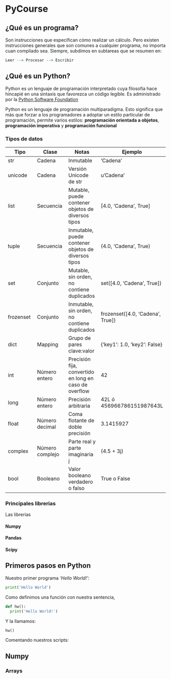 

# PyCourse

## ¿Qué es un programa?

Son instrucciones que especifican cómo realizar un cálculo. Pero existen instrucciones generales que son comunes a cualquier programa, no importa cuan compliado sea. Siempre, subdimos en subtareas que se resumen en:

```r
Leer --> Procesar --> Escribir
```

## ¿Qué es un Python?

Python es un lenguaje de programación interpretado cuya filosofía hace hincapié en una sintaxis que favorezca un código legible. Es administrado por la [Python Software Foundation](https://www.python.org/psf/)

Python es un lenguaje de programación multiparadigma. Esto significa que más que forzar a los programadores a adoptar un estilo particular de programación, permite varios estilos: **programación orientada a objetos**, **programación imperativa** y **programación funcional**

### Tipos de datos

Tipo | Clase | Notas | Ejemplo
-- | -- | -- | -- 
str	| Cadena | Inmutable | 'Cadena'
unicode	| Cadena | Versión Unicode de str	| u'Cadena'
list | Secuencia | Mutable, puede contener objetos de diversos tipos | [4.0, 'Cadena', True]
tuple	| Secuencia	| Inmutable, puede contener objetos de diversos tipos | (4.0, 'Cadena', True)
set	| Conjunto | Mutable, sin orden, no contiene duplicados	| set([4.0, 'Cadena', True])
frozenset	| Conjunto | Inmutable, sin orden, no contiene duplicados | frozenset([4.0, 'Cadena', True])
dict | Mapping | Grupo de pares clave:valor | {'key1': 1.0, 'key2': False}
int	| Número entero	| Precisión fija, convertido en long en caso de overflow | 42
long | Número entero | Precisión arbitraria | 42L ó 456966786151987643L
float	| Número decimal | Coma flotante de doble precisión | 3.1415927
complex	| Número complejo	| Parte real y parte imaginaria j | (4.5 + 3j)
bool | Booleano | Valor booleano verdadero o falso | True o False



### Principales librerias

Las librerias

#### Numpy

#### Pandas

#### Scipy

## Primeros pasos en Python

Nuestro primer programa *'Hello World!'*:

```python
print('Hello World')
```

Como definimos una función con nuestra sentencia,

```python
def hw():
  print('Hello World!')
```

Y la llamamos:

```python
hw()
```

Comentando nuestros scripts:

## Numpy

### Arrays